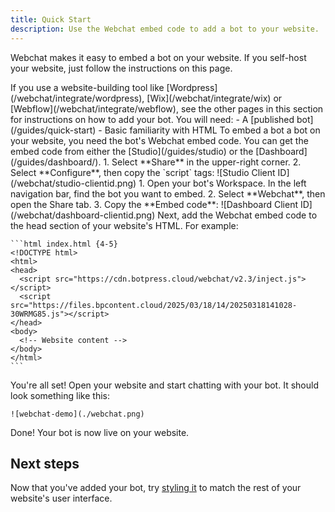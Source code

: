 ```yaml
---
title: Quick Start
description: Use the Webchat embed code to add a bot to your website.
---
```


Webchat makes it easy to embed a bot on your website. If you self-host your website, just follow the instructions on this page.

<Note>
  If you use a website-building tool like [Wordpress](/webchat/integrate/wordpress), [Wix](/webchat/integrate/wix) or [Webflow](/webchat/integrate/webflow), see the other pages in this section for instructions on how to add your bot.
</Note>

<Info>
  You will need:
  - A [published bot](/guides/quick-start)
  - Basic familiarity with HTML
</Info>

<Steps titleSize='h2'>
  <Step title="Get your embed code">
    To embed a bot a bot on your website, you need the bot's Webchat embed code. You can get the embed code from either the [Studio](/guides/studio) or the [Dashboard](/guides/dashboard/).

  <Tabs>
    <Tab title="From the Studio">
      1. Select **Share** in the upper-right corner.
      2. Select **Configure**, then copy the `script` tags:
      ![Studio Client ID](/webchat/studio-clientid.png)
    </Tab>
    <Tab title="From the Dashboard">
      1. Open your bot's Workspace. In the left navigation bar, find the bot you want to embed.
      2. Select **Webchat**, then open the Share tab.
      3. Copy the **Embed code**:
      ![Dashboard Client ID](/webchat/dashboard-clientid.png)
    </Tab>
  </Tabs>

  </Step>
  <Step title="Add to your website">
    Next, add the Webchat embed code to the head section of your website's HTML. For example:

    ```html index.html {4-5}
    <!DOCTYPE html>
    <html>
    <head>
      <script src="https://cdn.botpress.cloud/webchat/v2.3/inject.js"></script>
      <script src="https://files.bpcontent.cloud/2025/03/18/14/20250318141028-30WRMG85.js"></script>
    </head>
    <body>
      <!-- Website content -->
    </body>
    </html>
    ```
  </Step>
  <Step>
    You're all set! Open your website and start chatting with your bot. It should look something like this:

    ![webchat-demo](./webchat.png)
  </Step>
</Steps>

<Check>
  Done! Your bot is now live on your website.
</Check>

## Next steps

Now that you've added your bot, try [styling it](./styling-your-webchat) to match the rest of your website's user interface.